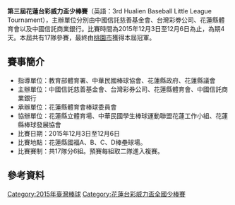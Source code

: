 {{unreferenced|time=2015-12-10T14:52:35+00:00}}
{{擴充|time=2015-12-10T14:35:10+00:00}}
{{Infobox international baseball tournament
| image = 第3屆花蓮台彩威力盃少棒賽LOGO.JPG
| size = 200px
| caption = 
| country = 臺灣
| dates = 12月3日－12月6日
| num_teams = 17
| continents = 1
| defending_champion = 台東縣
| prev_year =1
| medal_type = taiwan minor
| champion = 桃園市
| second = 新北市
| third = 高雄市
| games = 
| attendance = 
| prev_edition = [[第二屆花蓮台彩威力盃全國少棒賽|2014]]
| next_edition = [[第四屆花蓮台彩威力盃全國少棒賽|2016]]
}}

'''第三屆花蓮台彩威力盃少棒賽'''（英語：3rd Hualien Baseball Little League Tournament），主辦單位分別由中國信託慈善基金會、台灣彩劵公司、花蓮縣體育會以及中國信託商業銀行。比賽時間為2015年12月3日至12月6日為止，為期4天。本屆共有17隊參賽，最終由[[桃園市|桃園市]]獲得本屆冠軍。

== 賽事簡介 ==
*指導單位：教育部體育署、中華民國棒球協會、花蓮縣政府、花蓮縣議會
*主辦單位：中國信託慈善基金會、台灣彩券公司、花蓮縣體育會、中國信託商業銀行
*承辦單位：花蓮縣體育會棒球委員會
*協辦單位：花蓮縣立體育場、中華民國學生棒球運動聯盟花蓮工作小組、花蓮縣棒球發展協會
*比賽日期：2015年12月3日至12月6日
*比賽地點：花蓮縣國福A、B、C、D棒壘球場。
*比賽賽制：共17隊分6組。預賽每組取二隊進入複賽。

== 參考資料 ==
{{reflist}}

{{台灣棒球}}
{{花蓮台彩威力盃少棒賽}}

[[Category:2015年臺灣棒球|Category:2015年臺灣棒球]]
[[Category:花蓮台彩威力盃全國少棒賽|Category:花蓮台彩威力盃全國少棒賽]]